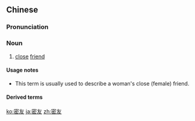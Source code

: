 ==Chinese==
{{zh-forms}}

===Pronunciation===
{{zh-pron
|m=mìyǒu
|c=mat6 jau5
|mn=bi̍t-iú
|cat=n
}}

===Noun===
{{zh-noun}}

# [[close]] [[friend]]

====Usage notes====
* This term is usually used to describe a woman's close (female) friend.

====Derived terms====
{{zh-der|閨中密友}}

[[ko:密友]]
[[ja:密友]]
[[zh:密友]]